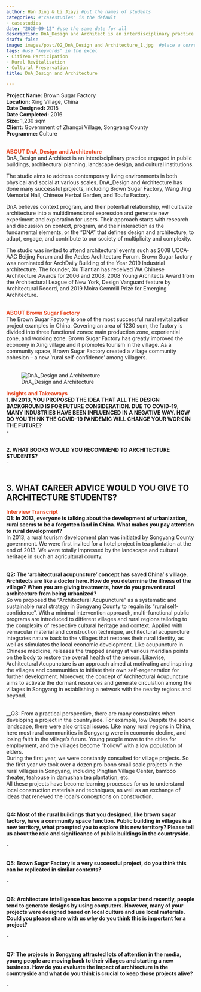 ```yaml
---
author: Han Jing & Li Jiayi #put the names of students
categories: #"casestudies" is the default 
- casestudies
date: "2020-09-12" #use the same date for all
description: DnA_Design and Architect is an interdisciplinary practice addressing contemporary living environment, both physical and social, from scales small to large. #brief description about the firm
draft: false
image: images/post/02_DnA_Design and Architecture_1.jpg  #place a corresponding image in the "images" => "post"
tags: #use "keywords" in the excel
- Citizen Participation
- Rural Revitalisation
- Cultural Preservation
title: DnA_Design and Architecture 

---
```


__Project Name:__ Brown Sugar Factory <br>
__Location:__ Xing Village, China <br>
__Date Designed:__ 2015<br>
__Date Completed:__ 2016<br>
__Size:__ 1,230 sqm<br>
__Client:__ Government of Zhangxi Village, Songyang County<br>
__Programme:__ Culture
<br><br>

<span style="color:#E7451F">__ABOUT DnA_Design and Architecture__</span><br>
DnA_Design and Architect is an interdisciplinary practice engaged in public buildings, architectural planning, landscape design, and cultural institutions. <br>

The studio aims to address contemporary living environments in both physical and social at various scales. DnA_Design and Architecture has done many successful projects, including Brown Sugar Factory, Wang Jing Memorial Hall, Chinese Herbal Garden, and Toufu Factory.<br>

DnA believes context program, and their potential relationship, will cultivate architecture into a multidimensional expression and generate new experiment and exploration for users. Their approach starts with research and discussion on context, program, and their interaction as the fundamental elements, or the “DNA” that defines design and architecture, to adapt, engage, and contribute to our society of multiplicity and complexity.<br>

The studio was invited to attend architectural events such as  2008 UCCA-AAC Beijing Forum and the Aedes Architecture Forum. Brown Sugar factory was nominated for ArchDaily Building of the Year 2019 Industrial architecture. The founder, Xu Tiantian has received WA Chinese Architecture Awards for 2006 and 2008, 2008 Young Architects Award from the Architectural League of New York, Design Vanguard feature by Architectural Record, and 2019 Moira Gemmill Prize for Emerging Architecture.<br><br>

<span style="color:#E7451F">__ABOUT Brown Sugar Factory__</span><br>
The Brown Sugar Factory is one of the most successful rural revitalization project examples in China.  Covering an area of 1230 sqm, the factory is divided into three functional zones: main production zone, experiential zone, and working zone. Brown Sugar Factory has greatly improved the economy in Xing village and it promotes tourism in the village. As a community space, Brown Sugar Factory created a village community cohesion – a new ‘rural self-confidence’ among villagers.<br><br>


<!-- Photo of the project -->

<!-- ![caption: name of the project](https://socialarchi.github.io/images/post/"name of the file") 
example below-->

![DnA_Design and Architecture](https://socialarchi.github.io/images/post/02_DnA_Design and Architecture_2.jpg) 

<span style="color:#E7451F">__Insights and Takeaways__</span><br>
__1. IN 2013, YOU PROPOSED THE IDEA THAT ALL THE DESIGN BACKGROUND IS FOR FUTURE CONSIDERATION. DUE TO COVID-19, MANY INDUSTRIES HAVE BEEN INFLUENCED IN A NEGATIVE WAY. HOW DO YOU THINK THE COVID-19 PANDEMIC WILL CHANGE YOUR WORK IN THE FUTURE?__<br>
-<br><br>

__2. WHAT BOOKS WOULD YOU RECOMMEND TO ARCHITECTURE STUDENTS?__<br>
-<br><br>

__3. WHAT CAREER ADVICE WOULD YOU GIVE TO ARCHITECTURE STUDENTS?__<br>
-

<span style="color:#E7451F">__Interview Transcript__</span><br>
__Q1: In 2013, everyone is talking about the development of urbanization, rural seems to be a forgotten land in China. What makes you pay attention to rural development?__<br>
In 2013, a rural tourism development plan was initiated by Songyang County government. We were first invited for a hotel project in tea plantation at the end of 2013. We were totally impressed by the landscape and cultural heritage in such an agricultural county. <br><br>	

__Q2: The ‘architectural acupuncture’ concept has saved China’ s village. Architects are like a doctor here. How do you determine the illness of the village? When you are giving treatments, how do you prevent rural architecture from being urbanized?__<br>
So we proposed the “Architectural Acupuncture” as a systematic and sustainable rural strategy in Songyang County to regain its “rural self-confidence”. With a minimal intervention approach, multi-functional public programs are introduced to different villages and rural regions tailoring to the complexity of respective cultural heritage and context. Applied with vernacular material and construction technique, architectural acupuncture integrates nature back to the villages that restores their rural identity, as well as stimulates the local economic development. Like acupuncture in Chinese medicine, releases the trapped energy at various meridian points on the body to restore the overall health of the person. Likewise, Architectural Acupuncture is an approach aimed at motivating and inspiring the villages and communities to initiate their own self-regeneration for further development. Moreover, the concept of Architectural Acupuncture aims to activate the dormant resources and generate circulation among the villages in Songyang in establishing a network with the nearby regions and beyond.<br><br>

__Q3: From a practical perspective, there are many constraints when developing a project in the countryside. For example, low Despite the scenic landscape, there were also critical issues. Like many rural regions in China, here most rural communities in Songyang were in economic decline, and losing faith in the village’s future. Young people move to the cities for employment, and the villages become “hollow” with a low population of elders. <br>
During the first year, we were constantly consulted for village projects. So the first year we took over a dozen pro-bono small scale projects in the rural villages in Songyang, including Pingtian Village Center, bamboo theater, teahouse in damushan tea plantation, etc. <br>
All these projects have become learning processes for us to understand local construction materials and techniques, as well as an exchange of ideas that renewed the local’s conceptions on construction.<br><br>

__Q4: Most of the rural buildings that you designed, like brown sugar factory, have a community space function. Public building in villages is a new territory, what prompted you to explore this new territory? Please tell us about the role and significance of public buildings in the countryside.__<br>

-<br><br>

__Q5: Brown Sugar Factory is a very successful project, do you think this can be replicated in similar contexts?__<br>

-<br><br>

__Q6: Architecture intelligence has become a popular trend recently, people tend to generate designs by using computers. However, many of your projects were designed based on local culture and use local materials. Could you please share with us why do you think this is important for a project?__<br>

-<br><br>

__Q7: The projects in Songyang attracted lots of attention in the media, young people are moving back to their villages and starting a new business. How do you evaluate the impact of architecture in the countryside and what do you think is crucial to keep those projects alive?__<br>

-<br><br>
